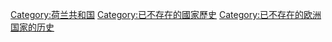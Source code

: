 [[Category:荷兰共和国|Category:荷兰共和国]]
[[Category:已不存在的國家歷史|Category:已不存在的國家歷史]]
[[Category:已不存在的欧洲国家的历史|Category:已不存在的欧洲国家的历史]]